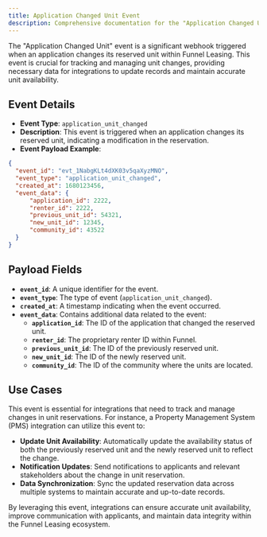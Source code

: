 ```yaml
---
title: Application Changed Unit Event
description: Comprehensive documentation for the "Application Changed Unit" webhook event, detailing its purpose, payload, and use cases for seamless integration within the Funnel Leasing platform.
---
```


The "Application Changed Unit" event is a significant webhook triggered when an application changes its reserved unit within Funnel Leasing. This event is crucial for tracking and managing unit changes, providing necessary data for integrations to update records and maintain accurate unit availability.

## Event Details

- **Event Type**: `application_unit_changed`
- **Description**: This event is triggered when an application changes its reserved unit, indicating a modification in the reservation.
- **Event Payload Example**:

```json
{
  "event_id": "evt_1NabgKLt4dXK03v5qaXyzMNO",
  "event_type": "application_unit_changed",
  "created_at": 1680123456,
  "event_data": {
      "application_id": 2222,
      "renter_id": 2222,
      "previous_unit_id": 54321,
      "new_unit_id": 12345,
      "community_id": 43522
  }
}
```

## Payload Fields

- **`event_id`**: A unique identifier for the event.
- **`event_type`**: The type of event (`application_unit_changed`).
- **`created_at`**: A timestamp indicating when the event occurred.
- **`event_data`**: Contains additional data related to the event:
  - **`application_id`**: The ID of the application that changed the reserved unit.
  - **`renter_id`**: The proprietary renter ID within Funnel.
  - **`previous_unit_id`**: The ID of the previously reserved unit.
  - **`new_unit_id`**: The ID of the newly reserved unit.
  - **`community_id`**: The ID of the community where the units are located.

## Use Cases

This event is essential for integrations that need to track and manage changes in unit reservations. For instance, a Property Management System (PMS) integration can utilize this event to:

- **Update Unit Availability**: Automatically update the availability status of both the previously reserved unit and the newly reserved unit to reflect the change.
- **Notification Updates**: Send notifications to applicants and relevant stakeholders about the change in unit reservation.
- **Data Synchronization**: Sync the updated reservation data across multiple systems to maintain accurate and up-to-date records.

By leveraging this event, integrations can ensure accurate unit availability, improve communication with applicants, and maintain data integrity within the Funnel Leasing ecosystem.